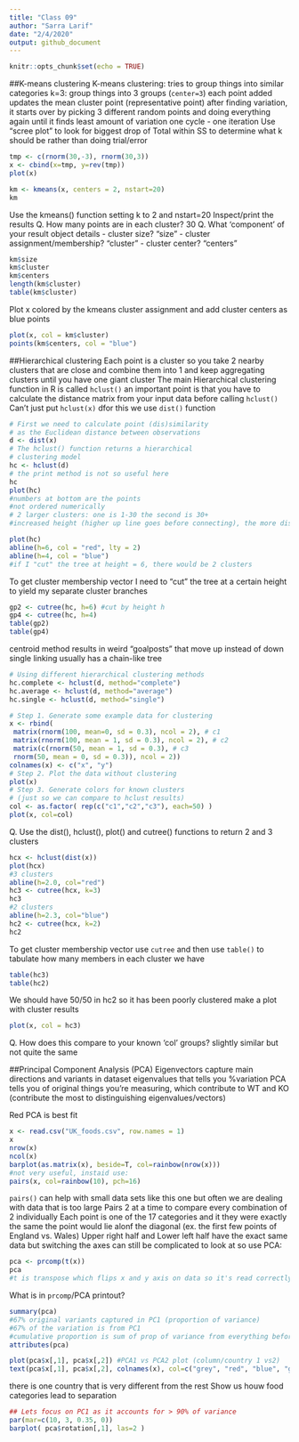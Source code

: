 ```yaml
---
title: "Class 09"
author: "Sarra Larif"
date: "2/4/2020"
output: github_document
---
```


```r
knitr::opts_chunk$set(echo = TRUE)
```

##K-means clustering 
K-means clustering: tries to group things into similar categories 
k=3: group things into 3 groups (`center=3`)
each point added updates the mean cluster point (representative point)
after finding variation, it starts over by picking 3 different random points and doing everything again until it finds least amount of variation 
one cycle - one iteration 
Use "scree plot" to look for biggest drop of Total within SS to determine what k should be rather than doing trial/error

```r
tmp <- c(rnorm(30,-3), rnorm(30,3))
x <- cbind(x=tmp, y=rev(tmp)) 
plot(x)
```

```r
km <- kmeans(x, centers = 2, nstart=20)
km
```
Use the kmeans() function setting k to 2 and nstart=20
Inspect/print the results
Q. How many points are in each cluster? 30
Q. What ‘component’ of your result object details
 - cluster size? "size"
 - cluster assignment/membership? "cluster"
 - cluster center? "centers"
```r
km$size
km$cluster
km$centers
length(km$cluster)
table(km$cluster)
```
 
Plot x colored by the kmeans cluster assignment and
 add cluster centers as blue points
```r
plot(x, col = km$cluster)
points(km$centers, col = "blue")
```

##Hierarchical clustering
Each point is a cluster so you take 2 nearby clusters that are close and combine them into 1 and keep aggregating clusters until you have one giant cluster 
The main Hierarchical clustering function in R is called `hclust()`
an important point is that you have to calculate the distance matrix from your input data before calling `hclust()` 
Can't just put `hclust(x)` 
dfor this we use `dist()` function 

```r
# First we need to calculate point (dis)similarity
# as the Euclidean distance between observations
d <- dist(x)
# The hclust() function returns a hierarchical
# clustering model
hc <- hclust(d)
# the print method is not so useful here
hc
plot(hc)
#numbers at bottom are the points
#not ordered numerically 
# 2 larger clusters: one is 1-30 the second is 30+
#increased height (higher up line goes before connecting), the more distance there is between 2 points/clusters
```

```r
plot(hc)
abline(h=6, col = "red", lty = 2)
abline(h=4, col = "blue")
#if I "cut" the tree at height = 6, there would be 2 clusters
```

To get cluster membership vector I need to "cut" the tree at a certain height to yield my separate cluster branches 
```r
gp2 <- cutree(hc, h=6) #cut by height h
gp4 <- cutree(hc, h=4)
table(gp2)
table(gp4)
```

centroid method results in weird "goalposts" that move up instead of down
single linking usually has a chain-like tree
```r
# Using different hierarchical clustering methods
hc.complete <- hclust(d, method="complete")
hc.average <- hclust(d, method="average")
hc.single <- hclust(d, method="single")
```

```r
# Step 1. Generate some example data for clustering
x <- rbind(
 matrix(rnorm(100, mean=0, sd = 0.3), ncol = 2), # c1
 matrix(rnorm(100, mean = 1, sd = 0.3), ncol = 2), # c2
 matrix(c(rnorm(50, mean = 1, sd = 0.3), # c3
 rnorm(50, mean = 0, sd = 0.3)), ncol = 2))
colnames(x) <- c("x", "y")
# Step 2. Plot the data without clustering
plot(x)
# Step 3. Generate colors for known clusters
# (just so we can compare to hclust results)
col <- as.factor( rep(c("c1","c2","c3"), each=50) )
plot(x, col=col)
```
Q. Use the dist(), hclust(), plot() and cutree() functions to return 2 and 3 clusters
```r
hcx <- hclust(dist(x))
plot(hcx)
#3 clusters
abline(h=2.0, col="red")
hc3 <- cutree(hcx, k=3)
hc3
#2 clusters
abline(h=2.3, col="blue")
hc2 <- cutree(hcx, k=2)
hc2
```
To get cluster membership vector use `cutree` and then use `table()` to tabulate how many members in each cluster we have
```r
table(hc3)
table(hc2)
```
We should have 50/50 in hc2 so it has been poorly clustered 
make a plot with cluster results 
```r
plot(x, col = hc3)
```

Q. How does this compare to your known 'col' groups?
slightly similar but not quite the same 

##Principal Component Analysis (PCA)
Eigenvectors capture main directions and variants in dataset 
eigenvalues that tells you %variation
PCA tells you of original things you're measuring, which contribute to WT and KO (contribute the most to distinguishing eigenvalues/vectors)

Red PCA is best fit

```r
x <- read.csv("UK_foods.csv", row.names = 1)
x
nrow(x)
ncol(x)
barplot(as.matrix(x), beside=T, col=rainbow(nrow(x)))
#not very useful, instaid use:
pairs(x, col=rainbow(10), pch=16)
```
`pairs()` can help with small data sets like this one but often we are dealing with data that is too large 
Pairs 2 at a time to compare every combination of 2 individually 
Each point is one of the 17 categories and it they were exactly the same the point would lie alonf the diagonal (ex. the first few points of England vs. Wales)
Upper right half and Lower left half have the exact same data but switching the axes 
can still be complicated to look at so use PCA:

```r
pca <- prcomp(t(x))
pca
#t is transpose which flips x and y axis on data so it's read correctly
```

What is in `prcomp`/PCA printout?
```r
summary(pca)
#67% original variants captured in PC1 (proportion of variance) 
#67% of the variation is from PC1
#cumulative proportion is sum of prop of variance from everything before
attributes(pca)
```
```r
plot(pca$x[,1], pca$x[,2]) #PCA1 vs PCA2 plot (column/country 1 vs2)
text(pca$x[,1], pca$x[,2], colnames(x), col=c("grey", "red", "blue", "green"))
```
there is one country that is very different from the rest 
Show us houw food categories lead to separation 
```r
## Lets focus on PC1 as it accounts for > 90% of variance 
par(mar=c(10, 3, 0.35, 0))
barplot( pca$rotation[,1], las=2 )
```

